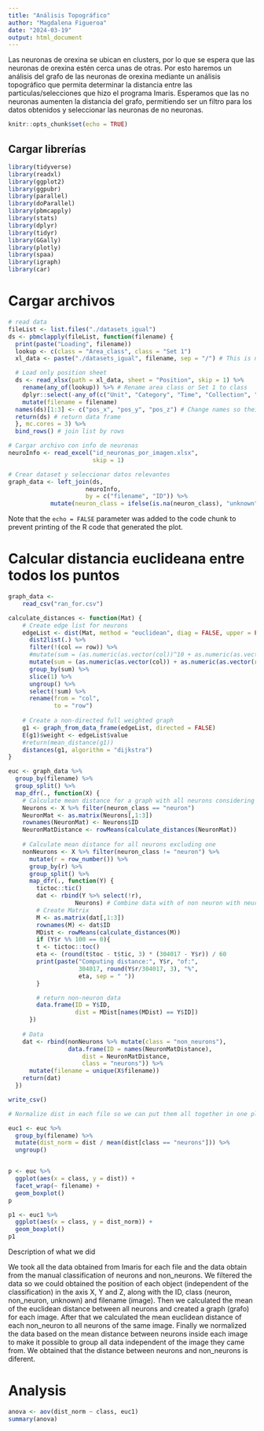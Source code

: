 ```yaml
---
title: "Análisis Topográfico"
author: "Magdalena Figueroa"
date: "2024-03-19"
output: html_document
---
```


Las neuronas de orexina se ubican en clusters, por lo que se espera que las neuronas de orexina estén cerca unas de otras. Por esto haremos un análisis del grafo de las neuronas de orexina mediante un análisis topográfico que permita determinar la distancia entre las particulas/selecciones que hizo el programa Imaris. Esperamos que las no neuronas aumenten la distancia del grafo, permitiendo ser un filtro para los datos obtenidos y seleccionar las neuronas de no neuronas.

```r
knitr::opts_chunk$set(echo = TRUE)
```

## Cargar librerías

```r

library(tidyverse)
library(readxl)
library(ggplot2)
library(ggpubr)
library(parallel)
library(doParallel)
library(pbmcapply)
library(stats)
library(dplyr)
library(tidyr)
library(GGally)
library(plotly)
library(spaa)
library(igraph)
library(car)

```

# Cargar archivos

```r
# read data
fileList <- list.files("./datasets_igual")
ds <- pbmclapply(fileList, function(filename) {
  print(paste("Loading", filename))
  lookup <- c(class = "Area_class", class = "Set 1")
  xl_data <- paste("./datasets_igual", filename, sep = "/") # This is necessary because the script is one folder above the data

  # Load only position sheet  
  ds <- read_xlsx(path = xl_data, sheet = "Position", skip = 1) %>% 
    rename(any_of(lookup)) %>% # Rename area class or Set 1 to class
    dplyr::select(-any_of(c("Unit", "Category", "Time", "Collection", "Channel", "Image"))) %>% 
    mutate(filename = filename)
  names(ds)[1:3] <- c("pos_x", "pos_y", "pos_z") # Change names so their easy to work with
  return(ds) # return data frame
  }, mc.cores = 3) %>% 
  bind_rows() # join list by rows

# Cargar archivo con info de neuronas
neuroInfo <- read_excel("id_neuronas_por_imagen.xlsx", 
                        skip = 1)

# Crear dataset y seleccionar datos relevantes
graph_data <- left_join(ds, 
                      neuroInfo, 
                      by = c("filename", "ID")) %>%
            mutate(neuron_class = ifelse(is.na(neuron_class), "unknown", neuron_class))

```

Note that the `echo = FALSE` parameter was added to the code chunk to prevent printing of the R code that generated the plot.

# Calcular distancia euclideana entre todos los puntos

```r

graph_data <-
    read_csv("ran_for.csv")

calculate_distances <- function(Mat) {
    # Create edge list for neurons
    edgeList <- dist(Mat, method = "euclidean", diag = FALSE, upper = FALSE) %>% 
      dist2list(.) %>% 
      filter(!(col == row)) %>%
      #mutate(sum = (as.numeric(as.vector(col))^10 + as.numeric(as.vector(row))^10)) %>%
      mutate(sum = (as.numeric(as.vector(col)) + as.numeric(as.vector(row)) + value)) %>%
      group_by(sum) %>% 
      slice(1) %>% 
      ungroup() %>% 
      select(!sum) %>% 
      rename(from = "col", 
             to = "row")
    
    # Create a non-directed full weighted graph
    g1 <- graph_from_data_frame(edgeList, directed = FALSE)
    E(g1)$weight <- edgeList$value
    #return(mean_distance(g1))
    distances(g1, algorithm = "dijkstra")
}

euc <- graph_data %>% 
  group_by(filename) %>% 
  group_split() %>% 
  map_dfr(., function(X) {
    # Calculate mean distance for a graph with all neurons considering their spatial position 
    Neurons <- X %>% filter(neuron_class == "neuron")
    NeuronMat <- as.matrix(Neurons[,1:3])
    rownames(NeuronMat) <- Neurons$ID
    NeuronMatDistance <- rowMeans(calculate_distances(NeuronMat))
    
    # Calculate mean distance for all neurons excluding one
    nonNeurons <- X %>% filter(neuron_class != "neuron") %>% 
      mutate(r = row_number()) %>% 
      group_by(r) %>% 
      group_split() %>% 
      map_dfr(., function(Y) {
        tictoc::tic()
        dat <- rbind(Y %>% select(!r), 
                   Neurons) # Combine data with of non neuron with neurons
        # Create Matrix
        M <- as.matrix(dat[,1:3])
        rownames(M) <- dat$ID
        MDist <- rowMeans(calculate_distances(M))
        if (Y$r %% 100 == 0){
        t <- tictoc::toc()
        eta <- (round(t$toc - t$tic, 3) * (304017 - Y$r)) / 60
        print(paste("Computing distance:", Y$r, "of:",
                    304017, round(Y$r/304017, 3), "%",
                    eta, sep = " "))
        }

        # return non-neuron data
        data.frame(ID = Y$ID, 
                   dist = MDist[names(MDist) == Y$ID])
      })
    
    # Data
    dat <- rbind(nonNeurons %>% mutate(class = "non_neurons"),
                 data.frame(ID = names(NeuronMatDistance), 
                     dist = NeuronMatDistance,
                     class = "neurons")) %>% 
      mutate(filename = unique(X$filename))
    return(dat)
  })

write_csv()

# Normalize dist in each file so we can put them all together in one plot

euc1 <- euc %>%
  group_by(filename) %>%
  mutate(dist_norm = dist / mean(dist[class == "neurons"])) %>%
  ungroup()


p <- euc %>% 
  ggplot(aes(x = class, y = dist)) +
  facet_wrap(~ filename) +
  geom_boxplot()
p

p1 <- euc1 %>% 
  ggplot(aes(x = class, y = dist_norm)) +
  geom_boxplot()
p1

```

Description of what we did

We took all the data obtained from Imaris for each file and the data obtain from the manual classification of neurons and non_neurons. We filtered the data so we could obtained the position of each object (independent of the classification) in the axis X, Y and Z, along with the ID, class (neuron, non_neuron, unknown) and filename (image). Then we calculated the mean of the euclidean distance between all neurons and created a graph (grafo) for each image. After that we calculated the mean euclidean distance of each non_neuron to all neurons of the same image. Finally we normalized the data based on the mean distance between neurons inside each image to make it possible to group all data independent of the image they came from. We obtained that the distance between neurons and non_neurons is diferent.

# Analysis 

```r

anova <- aov(dist_norm ~ class, euc1)
summary(anova)

```


